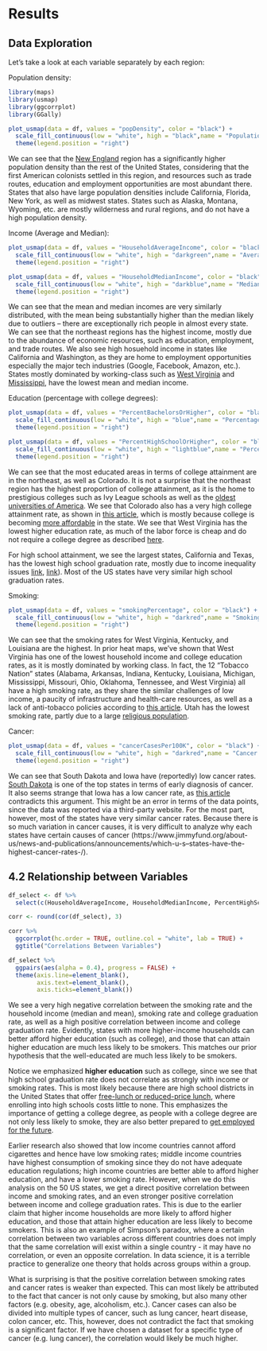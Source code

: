 # Results

## Data Exploration

Let's take a look at each variable separately by each region:

Population density:
```r
library(maps)
library(usmap)
library(ggcorrplot)
library(GGally)

plot_usmap(data = df, values = "popDensity", color = "black") +
  scale_fill_continuous(low = "white", high = "black",name = "Population Density (Per Square Mile)", label = scales::comma) + 
  theme(legend.position = "right")
```

We can see that the [New England](https://en.wikipedia.org/wiki/New_England) region has a significantly higher population density than the rest of the United States, considering that the first American colonists settled in this region, and resources such as trade routes, education and employment opportunities are most abundant there. States that also have large population densities include California, Florida, New York, as well as midwest states. States such as Alaska, Montana, Wyoming, etc. are mostly wilderness and rural regions, and do not have a high population density. 

Income (Average and Median):
```r
plot_usmap(data = df, values = "HouseholdAverageIncome", color = "black") +
  scale_fill_continuous(low = "white", high = "darkgreen",name = "Average Household Income ($)", label = scales::comma) + 
  theme(legend.position = "right")

plot_usmap(data = df, values = "HouseholdMedianIncome", color = "black") +
  scale_fill_continuous(low = "white", high = "darkblue",name = "Median Household Income ($)", label = scales::comma) + 
  theme(legend.position = "right")
```
We can see that the mean and median incomes are very similarly distributed, with the mean being substantially higher than the median likely due to outliers -- there are exceptionally rich people in almost every state. We can see that the northeast regions has the highest income, mostly due to the abundance of economic resources, such as education, employment, and trade routes. We also see high hosuehold income in states like California and Washington, as they are home to employment opportunities especially the major tech industries (Google, Facebook, Amazon, etc.). States mostly dominated by working-class such as [West Virginia](https://www.cnn.com/2016/09/20/politics/election-2016-white-working-class-donald-trump-kaiser-family-foundation/index.html) and [Mississippi](https://www.cnbc.com/2022/07/13/workforce-makes-mississippi-americas-worst-state-for-business.html), have the lowest mean and median income. 


Education (percentage with college degrees):
```r
plot_usmap(data = df, values = "PercentBachelorsOrHigher", color = "black") +
  scale_fill_continuous(low = "white", high = "blue",name = "Percentage with Bachelor's Degree (%)", label = scales::comma) + 
  theme(legend.position = "right")

plot_usmap(data = df, values = "PercentHighSchoolOrHigher", color = "black") +
  scale_fill_continuous(low = "white", high = "lightblue",name = "Percentage with High School Degree (%)", label = scales::comma) +
  theme(legend.position = "right")
```

We can see that the most educated areas in terms of college attainment are in the northeast, as well as Colorado. It is not a surprise that the northeast region has the highest proportion of college attainment, as it is the home to prestigious colleges such as Ivy League schools as well as the [oldest universities of America](https://en.wikipedia.org/wiki/First_university_in_the_United_States#:~:text=Harvard%20University%2C%20founded%20in%201636,education%20in%20the%20United%20States%22.). We see that Colorado also has a very high college attainment rate, as shown in [this article](https://www.denverpost.com/2021/02/16/colorado-most-educated-states-wallethub/), which is mostly because college is becoming [more affordable](https://www.rmpbs.org/blogs/news/how-did-colorado-community-colleges-double-their-graduation-rate-by-better-meeting-student-needs/) in the state. We see that West Virginia has the lowest higher education rate, as much of the labor force is cheap and do not require a college degree as described [here](https://www.wboy.com/only-on-wboy-com/wboy-com-lists-and-rankings/study-ranks-west-virginia-last-in-education/). 

For high school attainment, we see the largest states, California and Texas, has the lowest high school graduation rate, mostly due to income inequality issues [link](https://www.ppic.org/publication/income-inequality-in-california/#:~:text=Income%20inequality%20is%20a%20major%20concern%20in%20California.&text=Families%20at%20the%20top%20of,and%2010th%20percentiles%2C%20respectively), [link](https://www.cbpp.org/sites/default/files/atoms/files/Texas.pdf)). Most of the US states have very similar high school graduation rates. 

Smoking:
```r
plot_usmap(data = df, values = "smokingPercentage", color = "black") +
  scale_fill_continuous(low = "white", high = "darkred",name = "Smoking Rate (%)", label = scales::comma) + 
  theme(legend.position = "right")
```

We can see that the smoking rates for West Virginia, Kentucky, and Louisiana are the highest. In prior heat maps, we've shown that West Virginia has one of the lowest household income and college education rates, as it is mostly dominated by working class. In fact, the 12 "Tobacco Nation" states (Alabama, Arkansas, Indiana, Kentucky, Louisiana, Michigan, Mississippi, Missouri, Ohio, Oklahoma, Tennessee, and West Virginia) all have a high smoking rate, as they share the similar challenges of low income, a paucity of infrastructure and health-care resources, as well as a lack of anti-tobacco policies according to [this article](https://truthinitiative.org/tobacconation). Utah has the lowest smoking rate, partly due to a large [religious population](https://news.gallup.com/poll/167771/smoking-rate-lowest-utah-highest-kentucky.aspx). 

Cancer:
```r
plot_usmap(data = df, values = "cancerCasesPer100K", color = "black") +
  scale_fill_continuous(low = "white", high = "darkred",name = "Cancer Cases (per 100K pop.)", label = scales::comma) + 
  theme(legend.position = "right")
```

We can see that South Dakota and Iowa have (reportedly) low cancer rates. [South Dakota](https://drgnews.com/2020/11/17/new-report-south-dakota-among-top-states-for-early-diagnosis-lung-cancer-screening-rates/) is one of the top states in terms of early diagnosis of cancer. It also seems strange that Iowa has a low cancer rate, as [this article](https://www.thegazette.com/higher-education/iowa-has-second-highest-cancer-rate-only-state-with-cancer-cases-rising/) contradicts this argument. This might be an error in terms of the data points, since the data was reported via a third-party website. For the most part, however, most of the states have very similar cancer rates. Because there is so much variation in cancer causes, it is very difficult to analyze why each states have certain causes of cancer (https://www.jimmyfund.org/about-us/news-and-publications/announcements/which-u-s--states-have-the-highest-cancer-rates-/). 


## 4.2 Relationship between Variables

```r
df_select <- df %>% 
  select(c(HouseholdAverageIncome, HouseholdMedianIncome, PercentHighSchoolOrHigher, PercentBachelorsOrHigher, smokingPercentage, cancerCasesPer100K)) 

corr <- round(cor(df_select), 3)

corr %>% 
  ggcorrplot(hc.order = TRUE, outline.col = "white", lab = TRUE) + 
  ggtitle("Correlations Between Variables")
```



```r
df_select %>% 
  ggpairs(aes(alpha = 0.4), progress = FALSE) + 
  theme(axis.line=element_blank(),
        axis.text=element_blank(),
        axis.ticks=element_blank())
```

We see a very high negative correlation between the smoking rate and the household income (median and mean), smoking rate and college graduation rate, as well as a high positive correlation between income and college graduation rate. Evidently, states with more higher-income households can better afford higher education (such as college), and those that can attain higher education are much less likely to be smokers. This matches our prior hypothesis that the well-educated are much less likely to be smokers. 

Notice we emphasized **higher education** such as college, since we see that high school graduation rate does not correlate as strongly with income or smoking rates. This is most likely because there are high school districts in the United States that offer [free-lunch or reduced-price lunch](https://nces.ed.gov/programs/coe/indicator/clb/free-or-reduced-price-lunch), where enrolling into high schools costs little to none. This emphasizes the importance of getting a college degree, as people with a college degree are not only less likely to smoke, they are also better prepared to [get employed for the future](https://research.com/universities-colleges/college-education-influence). 

Earlier research also showed that low income countries cannot afford cigarettes and hence have low smoking rates; middle income countries have highest consumption of smoking since they do not have adequate education regulations; high income countries are better able to afford higher education, and have a lower smoking rate. However, when we do this analysis on the 50 US states, we get a direct positive correlation between income and smoking rates, and an even stronger positive correlation between income and college graduation rates. This is due to the earlier claim that higher income households are more likely to afford higher education, and those that attain higher education are less likely to become smokers. This is also an example of Simpson's paradox, where a certain correlation between two variables across different countries does not imply that the same correlation will exist within a single country - it may have no correlation, or even an opposite correlation. In data science, it is a terrible practice to generalize one theory that holds across groups within a group. 

What is surprising is that the positive correlation between smoking rates and cancer rates is weaker than expected. This can most likely be attributed to the fact that cancer is not only cause by smoking, but also many other factors (e.g. obesity, age, alcoholism, etc.). Cancer cases can also be divided into multiple types of cancer, such as lung cancer, heart disease, colon cancer, etc. This, however, does not contradict the fact that smoking is a significant factor. If we have chosen a dataset for a specific type of cancer (e.g. lung cancer), the correlation would likely be much higher. 
